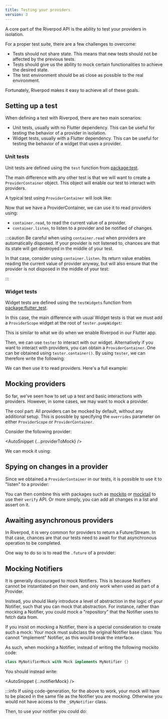 ```yaml
---
title: Testing your providers
version: 3
---
```



A core part of the Riverpod API is the ability to test your providers in isolation.

For a proper test suite, there are a few challenges to overcome:

- Tests should not share state. This means that new tests should
  not be affected by the previous tests.
- Tests should give us the ability to mock certain functionalities
  to achieve the desired state.
- The test environment should be as close as possible to the real
  environment.

Fortunately, Riverpod makes it easy to achieve all of these goals.

## Setting up a test

When defining a test with Riverpod, there are two main scenarios:

- Unit tests, usually with no Flutter dependency.
  This can be useful for testing the behavior of a provider in isolation.
- Widget tests, usually with a Flutter dependency.
  This can be useful for testing the behavior of a widget that uses a provider.

### Unit tests

Unit tests are defined using the `test` function from [package:test](https://pub.dev/packages/test).

The main difference with any other test is that we will want to create
a `ProviderContainer` object. This object will enable our test to interact
with providers.

A typical test using `ProviderContainer` will look like:

<AutoSnippet raw={unitTest} />

Now that we have a ProviderContainer, we can use it to read providers using:

- `container.read`, to read the current value of a provider.
- `container.listen`, to listen to a provider and be notified of changes.

:::caution
Be careful when using `container.read` when providers are automatically disposed.
If your provider is not listened to, chances are that its state will get destroyed
in the middle of your test.

In that case, consider using `container.listen`.
Its return value enables reading the current value of provider anyway,
but will also ensure that the provider is not disposed in the middle of your test:

<AutoSnippet raw={autoDisposeListen} />
:::

### Widget tests

Widget tests are defined using the `testWidgets` function from [package:flutter_test](https://pub.dev/packages/flutter_test).

In this case, the main difference with usual Widget tests is that we must add
a `ProviderScope` widget at the root of `tester.pumpWidget`:

<AutoSnippet raw={widgetTest} />

This is similar to what we do when we enable Riverpod in our Flutter app.

Then, we can use `tester` to interact with our widget.
Alternatively if you want to interact with providers, you can obtain
a `ProviderContainer`.
One can be obtained using `tester.container()`.
By using `tester`, we can therefore write the following:

<AutoSnippet raw={testerOf} />

We can then use it to read providers. Here's a full example:

<AutoSnippet raw={fullWidgetTest} />

## Mocking providers

So far, we've seen how to set up a test and basic interactions with providers.
However, in some cases, we may want to mock a provider.

The cool part: All providers can be mocked by default, without any additional setup.
This is possible by specifying the `overrides` parameter on either
`ProviderScope` or `ProviderContainer`.

Consider the following provider:

<AutoSnippet {...providerToMock} />

We can mock it using:

<AutoSnippet raw={mockProvider} />

## Spying on changes in a provider

Since we obtained a `ProviderContainer` in our tests, it is possible to
use it to "listen" to a provider:

<AutoSnippet raw={listenProvider} />

You can then combine this with packages such as [mockito](https://pub.dev/packages/mockito)
or [mocktail](https://pub.dev/packages/mocktail) to use their `verify` API.
Or more simply, you can add all changes in a list and assert on it.

## Awaiting asynchronous providers

In Riverpod, it is very common for providers to return a Future/Stream.
In that case, chances are that our tests need to await for that asynchronous operation
to be completed.

One way to do so is to read the `.future` of a provider:

<AutoSnippet raw={awaitFuture} />

## Mocking Notifiers

It is generally discouraged to mock Notifiers. This is because Notifiers cannot be
instantiated on their own, and only work when used as part of a Provider.

Instead, you should likely introduce a level of abstraction in the logic of your
Notifier, such that you can mock that abstraction.
For instance, rather than mocking a Notifier, you could mock a "repository"
that the Notifier uses to fetch data from.

If you insist on mocking a Notifier, there is a special consideration
to create such a mock: Your mock must subclass the original Notifier
base class: You cannot "implement" Notifier, as this would break the interface.

As such, when mocking a Notifier, instead of writing the following mockito code:

```dart
class MyNotifierMock with Mock implements MyNotifier {}
```

You should instead write:

<AutoSnippet {...notifierMock} />

:::info
If using code-generation, for the above to work, your mock will have to
be placed in the same file as the Notifier you are mocking.
Otherwise you would not have access to the `_$MyNotifier` class.

Then, to use your notifier you could do:

<AutoSnippet raw={notifierUsage} />
